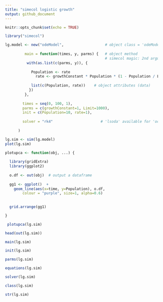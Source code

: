 ```yaml
---
title: "simecol logistic growth"
output: github_document
---
```


```r
knitr::opts_chunk$set(echo = TRUE)
```

```r

library("simecol")

lg.model <- new("odeModel",                   # object class = 'odeModel'
                
         main = function(times, y, parms) {   # object method
                                              # simecol magic: 2nd argument 'y' points to 'init'
          with(as.list(c(parms, y)), { 
            
            Population <- rate
	          rate <- growthConstant * Population * (1 - Population / Limit )
	          
            list(c(Population, rate))    # object attributes (data) 
           })
         },
         
        times = seq(0, 100, 1),
        parms = c(growthConstant=1, Limit=1000),
        init = c(Population=10, rate=1),
        
        solver = "rk4"                      # 'lsoda' available for 'odemodel' class
        
      )
```


```r
lg.sim <- sim(lg.model)
plot(lg.sim)
```


```r

plotupca <- function(obj, ...) {
  
  library(gridExtra)
  library(ggplot2)
  
  o.df <- out(obj)  # output a dataframe
  
  gg1 <- ggplot()  +
    geom_line(aes(x=time, y=Population), o.df,  
    	colour = "purple", size=1, alpha=0.6)  
 
  
  grid.arrange(gg1)

}

```

```r
 plotupca(lg.sim)
```

```r
head(out(lg.sim))
```

```r
main(lg.sim)
```

```r
init(lg.sim)
```

```r
parms(lg.sim)
```

```r
equations(lg.sim)
```

```r
solver(lg.sim)
```

```r
class(lg.sim)
```

```r
str(lg.sim)
```
